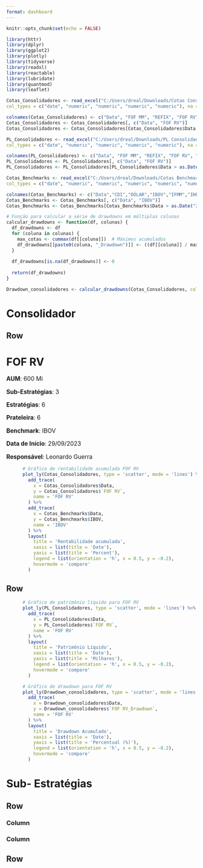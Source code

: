 ```yaml
---
format: dashboard
---
```


```r
knitr::opts_chunk$set(echo = FALSE)
```

```r
library(httr)
library(dplyr)
library(ggplot2)
library(plotly)
library(tidyverse)
library(readxl)
library(reactable)
library(lubridate)
library(quantmod)
library(leaflet)
```

```r
Cotas_Consolidadores <- read_excel("C:/Users/dreal/Downloads/Cotas Consolidadores.xlsx", 
col_types = c("date", "numeric", "numeric", "numeric", "numeric"), na = "0")

colnames(Cotas_Consolidadores) <- c("Data", "FOF MM", "REFIX", "FOF RV", "FOF HEDGE")
Cotas_Consolidadores <- Cotas_Consolidadores[, c("Data", "FOF RV")]
Cotas_Consolidadores <- Cotas_Consolidadores[Cotas_Consolidadores$Data > as.Date("2023-09-29"), ]

PL_Consolidadores <- read_excel("C:/Users/dreal/Downloads/PL Consolidadores.xlsx", 
col_types = c("date", "numeric", "numeric", "numeric", "numeric"), na = "0")

colnames(PL_Consolidadores) <- c("Data", "FOF MM", "REFIX", "FOF RV", "FOF HEDGE")
PL_Consolidadores <- PL_Consolidadores[, c("Data", "FOF RV")]
PL_Consolidadores <- PL_Consolidadores[PL_Consolidadores$Data > as.Date("2023-09-29"), ]

Cotas_Benchmarks <- read_excel("C:/Users/dreal/Downloads/Cotas Benchmarks.xlsx", 
col_types = c("date", "numeric", "numeric", "numeric", "numeric", "numeric", "numeric", "numeric"), na = "0")

colnames(Cotas_Benchmarks) <- c("Data","CDI","DÓLAR","IBOV","IFMM","IHFA","IMAB","BSHY")
Cotas_Benchmarks <- Cotas_Benchmarks[, c("Data", "IBOV")]
Cotas_Benchmarks <- Cotas_Benchmarks[Cotas_Benchmarks$Data > as.Date("2023-09-29"), ]
``` 

```r

# Função para calcular a série de drawdowns em múltiplas colunas
calcular_drawdowns <- function(df, colunas) {
  df_drawdowns <- df
  for (coluna in colunas) {
    max_cotas <- cummax(df[[coluna]])  # Máximos acumulados
    df_drawdowns[[paste0(coluna, "_Drawdown")]] <- ((df[[coluna]] / max_cotas) - 1)*100  # Cálculo do drawdown
  }
  
  df_drawdowns[is.na(df_drawdowns)] <- 0
  
  return(df_drawdowns)
}

Drawdown_consolidadores <- calcular_drawdowns(Cotas_Consolidadores, colunas = c("FOF RV"))
```

# Consolidador

## Row

:::{.card}
<h1>FOF RV</h1>
<div style="font-size: 1.1em;">
  <p><strong>AUM</strong>: 600 Mi</p>
  <p><strong>Sub-Estratégias</strong>: 3</p>
  <p><strong>Estratégias</strong>: 6</p>
  <p><strong>Prateleira</strong>: 6</p>
  <p><strong>Benchmark</strong>: IBOV</p>
  <p><strong>Data de Início</strong>: 29/09/2023</p>
  <p><strong>Responsável</strong>: Leonardo Guerra</p>
</div>
:::

```r
      # Gráfico de rentabilidade acumulada FOF RV
      plot_ly(Cotas_Consolidadores, type = 'scatter', mode = 'lines') %>%
        add_trace(
          x = Cotas_Consolidadores$Data,
          y = Cotas_Consolidadores$`FOF RV`,
          name = 'FOF RV'
        ) %>%
        add_trace(
          x = Cotas_Benchmarks$Data,
          y = Cotas_Benchmarks$IBOV,
          name = 'IBOV'
        ) %>%
        layout(
          title = 'Rentabilidade acumulada',
          xaxis = list(title = 'Date'),
          yaxis = list(title = 'Percent'),
          legend = list(orientation = 'h', x = 0.5, y = -0.2),
          hovermode = 'compare'
        )
```

## Row

```r
      # Gráfico de patrimônio líquido para FOF RV
      plot_ly(PL_Consolidadores, type = 'scatter', mode = 'lines') %>%
        add_trace(
          x = PL_Consolidadores$Data,
          y = PL_Consolidadores$`FOF RV`,
          name = 'FOF RV'
        ) %>%
        layout(
          title = 'Patrimônio Líquido',
          xaxis = list(title = 'Date'),
          yaxis = list(title = 'Milhares'),
          legend = list(orientation = 'h', x = 0.5, y = -0.2),
          hovermode = 'compare'
        )
```

```r
      # Gráfico de drawdown para FOF RV
      plot_ly(Drawdown_consolidadores, type = 'scatter', mode = 'lines') %>%
        add_trace(
          x = Drawdown_consolidadores$Data,
          y = Drawdown_consolidadores$`FOF RV_Drawdown`,
          name = 'FOF RV'
        ) %>%
        layout(
          title = 'Drawdown Acumulado',
          xaxis = list(title = 'Date'),
          yaxis = list(title = 'Percentual (%)'),
          legend = list(orientation = 'h', x = 0.5, y = -0.2),
          hovermode = 'compare'
        )
```

# Sub- Estratégias

## Row

### Column

### Column

## Row
